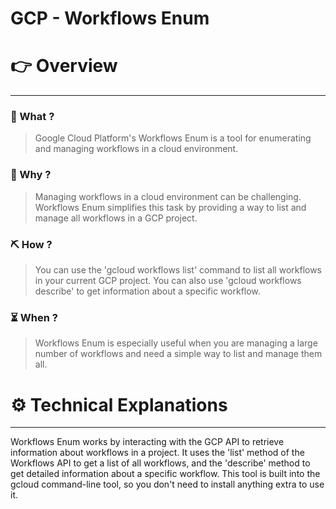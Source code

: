 # GCP - Workflows Enum


# 👉 Overview

---

### 👀 What ?

> Google Cloud Platform's Workflows Enum is a tool for enumerating and managing workflows in a cloud environment.
> 

### 🧐 Why ?

> Managing workflows in a cloud environment can be challenging. Workflows Enum simplifies this task by providing a way to list and manage all workflows in a GCP project.
> 

### ⛏️ How ?

> You can use the 'gcloud workflows list' command to list all workflows in your current GCP project. You can also use 'gcloud workflows describe' to get information about a specific workflow.
> 

### ⏳ When ?

> Workflows Enum is especially useful when you are managing a large number of workflows and need a simple way to list and manage them all.
> 

# ⚙️ Technical Explanations

---

Workflows Enum works by interacting with the GCP API to retrieve information about workflows in a project. It uses the 'list' method of the Workflows API to get a list of all workflows, and the 'describe' method to get detailed information about a specific workflow. This tool is built into the gcloud command-line tool, so you don't need to install anything extra to use it.
